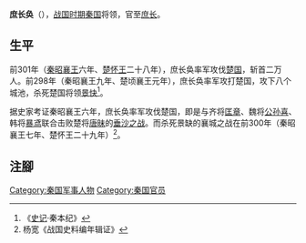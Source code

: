 '''庶长奂'''（{{bd|？||？||}}），[[战国时期|战国时期]][[秦国|秦国]]将领，官至[[庶长|庶长]]。

== 生平 ==
前301年（[[秦昭襄王|秦昭襄王]]六年、[[楚怀王|楚怀王]]二十八年），庶长奂率军攻伐[[楚国|楚国]]，斩首二万人。前298年（秦昭襄王九年、楚顷襄王元年），庶长奂率军攻打楚国，攻下八个城池，杀死楚国将领[[景缺|景快]]<ref>《[[史记|史记]]·秦本纪》</ref>。

据史家考证秦昭襄王六年，庶长奂率军攻伐楚国，即是与齐将[[匡章|匡章]]、魏将[[公孙喜|公孙喜]]、韩将[[暴鸢|暴鸢]]联合击败楚将[[唐昧|唐昧]]的[[垂沙之战|垂沙之战]]。而杀死景缺的襄城之战在前300年（秦昭襄王七年、楚怀王二十九年）<ref>杨宽《战国史料编年辑证》</ref>。

== 注腳 ==
<references/>

{{秦朝丞相}}

[[Category:秦国军事人物|Category:秦国军事人物]]
[[Category:秦国官员|Category:秦国官员]]